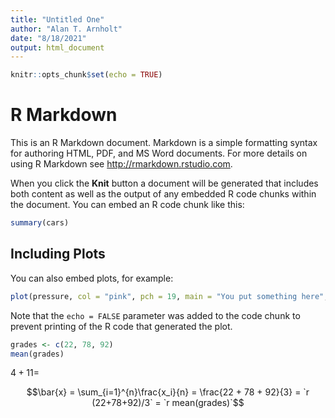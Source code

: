 ```yaml
---
title: "Untitled One"
author: "Alan T. Arnholt"
date: "8/18/2021"
output: html_document
---
```


```r
knitr::opts_chunk$set(echo = TRUE)
```

# R Markdown

This is an R Markdown document. Markdown is a simple formatting syntax for authoring HTML, PDF, and MS Word documents. For more details on using R Markdown see <http://rmarkdown.rstudio.com>.

When you click the __Knit__ button a document will be generated that includes both content as well as the output of any embedded R code chunks within the document. You can embed an R code chunk like this:

```r
summary(cars)
```

## Including Plots

You can also embed plots, for example:

```r
plot(pressure, col = "pink", pch = 19, main = "You put something here", cex = 3)
```

Note that the `echo = FALSE` parameter was added to the code chunk to prevent printing of the R code that generated the plot.

```r
grades <- c(22, 78, 92)
mean(grades)
```


$4 + 11=$

$$\bar{x} = \sum_{i=1}^{n}\frac{x_i}{n} = \frac{22 + 78 + 92}{3} = `r (22+78+92)/3` = `r mean(grades)`$$



